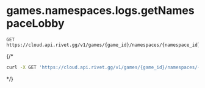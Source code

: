 # games.namespaces.logs.getNamespaceLobby
```
GET https://cloud.api.rivet.gg/v1/games/{game_id}/namespaces/{namespace_id}/logs/lobbies/{lobby_id}
```


{/*<RequestExample>
```bash curl
curl -X GET 'https://cloud.api.rivet.gg/v1/games/{game_id}/namespaces/{namespace_id}/logs/lobbies/{lobby_id}'
```
</RequestExample>*/}
